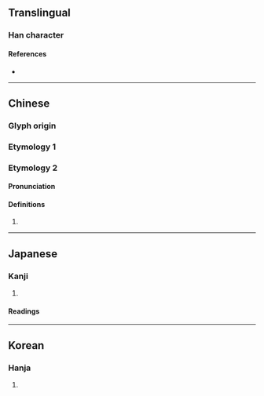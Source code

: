 {{also|棲}}
{{character info/new}}
==Translingual==

===Han character===
{{Han char|rn=75|rad=木|as=06|sn=10|four=41960|canj=DMCW|ids=⿰[[木]][[西]]}}

====References====
* {{Han ref|kx=0522.030|dkj=14693|dj=0910.110|hdz=21196.030|uh=6816|ud=26646|bh=D1E1|bd=53729}}

----

==Chinese==

===Glyph origin===
{{Han etym}}

===Etymology 1===
{{zh-see|棲}}

===Etymology 2===
{{zh-forms|t2=棲}}

====Pronunciation====
{{zh-pron
|m=xī
|c=sai1
|cat=
}}

====Definitions====
{{zh-hanzi}}

# {{n-g|Used in {{zh-l|栖栖}}.}}

----

==Japanese==

===Kanji===
{{ja-kanji|grade=|rs=木06}}

# {{defn|lang=ja|sort=木06}}

====Readings====
{{ja-readings
|goon=さい
|kanon=せい
|kun=すみか-, す-む
}}

----

==Korean==

===Hanja===
{{ko-hanja|hangeul=서|eumhun=|rv=seo|mr=sŏ|y=se}}

# {{defn|lang=ko|sort=木06}}